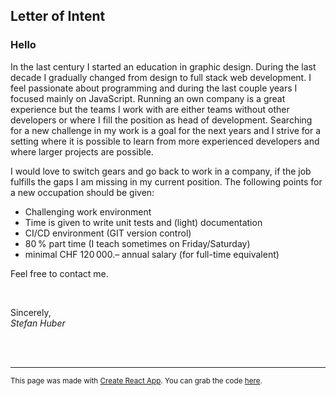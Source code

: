 ## Letter of Intent

### Hello
In the last century I started an education in graphic design. During the last decade I gradually changed from design to full stack web development.
I feel passionate about programming and during the last couple years I focused mainly on JavaScript.
Running an own company is a great experience but the teams I work with are either teams without other developers or where I fill the position as head of development. Searching for a new challenge in my work is a goal for the next years and I strive for a setting where it is possible to learn from more experienced developers and where larger projects are possible.

I would love to switch gears and go back to work in a company, if the job fulfills the gaps I am missing in my current position. The following points for a new occupation should be given:

* Challenging work environment
* Time is given to write unit tests and (light) documentation
* CI/CD environment (GIT version control)
* 80 % part time (I teach sometimes on Friday/Saturday)
* minimal CHF 120 000.– annual salary (for full-time equivalent)


Feel free to contact me.

<br />

Sincerely, <br />
*Stefan Huber*


<br />
<br />
<hr />


<small>

This page was made with [Create React App](https://github.com/facebook/create-react-app). You can grab the code [here](https://github.com/signalwerk/signalwerk.github.io/tree/build/src).

</small>
